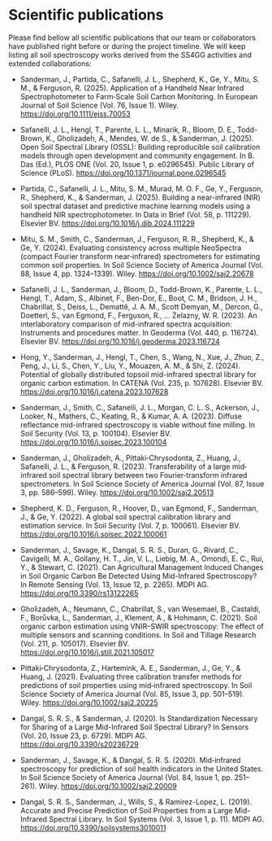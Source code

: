 
# Scientific publications {#sec-publications}

Please find bellow all scientific publications that our team or collaborators have published right before or during the project timeline. We will keep listing all soil spectroscopy works derived from the SS4GG activities and extended collaborations:

- Sanderman, J., Partida, C., Safanelli, J. L., Shepherd, K., Ge, Y., Mitu, S. M., & Ferguson, R. (2025). Application of a Handheld Near Infrared Spectrophotometer to Farm‐Scale Soil Carbon Monitoring. In European Journal of Soil Science (Vol. 76, Issue 1). Wiley. <https://doi.org/10.1111/ejss.70053>

- Safanelli, J. L., Hengl, T., Parente, L. L., Minarik, R., Bloom, D. E., Todd-Brown, K., Gholizadeh, A., Mendes, W. de S., & Sanderman, J. (2025). Open Soil Spectral Library (OSSL): Building reproducible soil calibration models through open development and community engagement. In B. Das (Ed.), PLOS ONE (Vol. 20, Issue 1, p. e0296545). Public Library of Science (PLoS). <https://doi.org/10.1371/journal.pone.0296545>

- Partida, C., Safanelli, J. L., Mitu, S. M., Murad, M. O. F., Ge, Y., Ferguson, R., Shepherd, K., & Sanderman, J. (2025). Building a near-infrared (NIR) soil spectral dataset and predictive machine learning models using a handheld NIR spectrophotometer. In Data in Brief (Vol. 58, p. 111229). Elsevier BV. <https://doi.org/10.1016/j.dib.2024.111229>

- Mitu, S. M., Smith, C., Sanderman, J., Ferguson, R. R., Shepherd, K., & Ge, Y. (2024). Evaluating consistency across multiple NeoSpectra (compact Fourier transform near‐infrared) spectrometers for estimating common soil properties. In Soil Science Society of America Journal (Vol. 88, Issue 4, pp. 1324–1339). Wiley. <https://doi.org/10.1002/saj2.20678>

- Safanelli, J. L., Sanderman, J., Bloom, D., Todd-Brown, K., Parente, L. L., Hengl, T., Adam, S., Albinet, F., Ben-Dor, E., Boot, C. M., Bridson, J. H., Chabrillat, S., Deiss, L., Demattê, J. A. M., Scott Demyan, M., Dercon, G., Doetterl, S., van Egmond, F., Ferguson, R., … Żelazny, W. R. (2023). An interlaboratory comparison of mid-infrared spectra acquisition: Instruments and procedures matter. In Geoderma (Vol. 440, p. 116724). Elsevier BV. <https://doi.org/10.1016/j.geoderma.2023.116724>

- Hong, Y., Sanderman, J., Hengl, T., Chen, S., Wang, N., Xue, J., Zhuo, Z., Peng, J., Li, S., Chen, Y., Liu, Y., Mouazen, A. M., & Shi, Z. (2024). Potential of globally distributed topsoil mid-infrared spectral library for organic carbon estimation. In CATENA (Vol. 235, p. 107628). Elsevier BV. <https://doi.org/10.1016/j.catena.2023.107628>

- Sanderman, J., Smith, C., Safanelli, J. L., Morgan, C. L. S., Ackerson, J., Looker, N., Mathers, C., Keating, R., & Kumar, A. A. (2023). Diffuse reflectance mid-infrared spectroscopy is viable without fine milling. In Soil Security (Vol. 13, p. 100104). Elsevier BV. <https://doi.org/10.1016/j.soisec.2023.100104>

- Sanderman, J., Gholizadeh, A., Pittaki‐Chrysodonta, Z., Huang, J., Safanelli, J. L., & Ferguson, R. (2023). Transferability of a large mid‐infrared soil spectral library between two Fourier‐transform infrared spectrometers. In Soil Science Society of America Journal (Vol. 87, Issue 3, pp. 586–599). Wiley. <https://doi.org/10.1002/saj2.20513>

- Shepherd, K. D., Ferguson, R., Hoover, D., van Egmond, F., Sanderman, J., & Ge, Y. (2022). A global soil spectral calibration library and estimation service. In Soil Security (Vol. 7, p. 100061). Elsevier BV. <https://doi.org/10.1016/j.soisec.2022.100061>

- Sanderman, J., Savage, K., Dangal, S. R. S., Duran, G., Rivard, C., Cavigelli, M. A., Gollany, H. T., Jin, V. L., Liebig, M. A., Omondi, E. C., Rui, Y., & Stewart, C. (2021). Can Agricultural Management Induced Changes in Soil Organic Carbon Be Detected Using Mid-Infrared Spectroscopy? In Remote Sensing (Vol. 13, Issue 12, p. 2265). MDPI AG. <https://doi.org/10.3390/rs13122265>

- Gholizadeh, A., Neumann, C., Chabrillat, S., van Wesemael, B., Castaldi, F., Borůvka, L., Sanderman, J., Klement, A., & Hohmann, C. (2021). Soil organic carbon estimation using VNIR–SWIR spectroscopy: The effect of multiple sensors and scanning conditions. In Soil and Tillage Research (Vol. 211, p. 105017). Elsevier BV. <https://doi.org/10.1016/j.still.2021.105017>

- Pittaki‐Chrysodonta, Z., Hartemink, A. E., Sanderman, J., Ge, Y., & Huang, J. (2021). Evaluating three calibration transfer methods for predictions of soil properties using mid‐infrared spectroscopy. In Soil Science Society of America Journal (Vol. 85, Issue 3, pp. 501–519). Wiley. <https://doi.org/10.1002/saj2.20225>

- Dangal, S. R. S., & Sanderman, J. (2020). Is Standardization Necessary for Sharing of a Large Mid-Infrared Soil Spectral Library? In Sensors (Vol. 20, Issue 23, p. 6729). MDPI AG. <https://doi.org/10.3390/s20236729>

- Sanderman, J., Savage, K., & Dangal, S. R. S. (2020). Mid‐infrared spectroscopy for prediction of soil health indicators in the United States. In Soil Science Society of America Journal (Vol. 84, Issue 1, pp. 251–261). Wiley. <https://doi.org/10.1002/saj2.20009>

- Dangal, S. R. S., Sanderman, J., Wills, S., & Ramirez-Lopez, L. (2019). Accurate and Precise Prediction of Soil Properties from a Large Mid-Infrared Spectral Library. In Soil Systems (Vol. 3, Issue 1, p. 11). MDPI AG. <https://doi.org/10.3390/soilsystems3010011>
